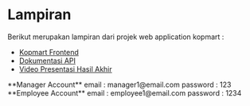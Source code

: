 
# Lampiran

Berikut merupakan lampiran dari projek web application kopmart :

- [Kopmart Frontend](https://kopmart-frontend.vercel.app/)
- [Dokumentasi API](https://kopmart-backend.herokuapp.com/api/swagger-ui/)
- [Video Presentasi Hasil Akhir](https://drive.google.com/file/d/1WtACiKDi_nu5m9CoIEtUOFYDkZUxQkgb/view?usp=sharing)

<Callout>
  **Manager Account** email : manager1@email.com password : 123

</Callout>
<Callout>
  **Employee Account** email : employee1@email.com password : 1234

</Callout>
